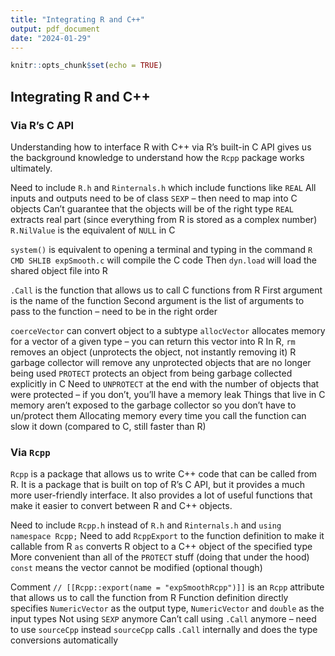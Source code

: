 ```yaml
---
title: "Integrating R and C++"
output: pdf_document
date: "2024-01-29"
---
```


```r
knitr::opts_chunk$set(echo = TRUE)
```

## Integrating R and C++

### Via R's C API

Understanding how to interface R with C++ via R's built-in C API gives us the background knowledge to understand how the `Rcpp` package works ultimately.

Need to include `R.h` and `Rinternals.h` which include functions like `REAL`
All inputs and outputs need to be of class `SEXP` -- then need to map into C objects
  Can't guarantee that the objects will be of the right type
`REAL` extracts real part (since everything from R is stored as a complex number)
`R.NilValue` is the equivalent of `NULL` in C

`system()` is equivalent to opening a terminal and typing in the command
`R CMD SHLIB expSmooth.c` will compile the C code
Then `dyn.load` will load the shared object file into R


`.Call` is the function that allows us to call C functions from R
  First argument is the name of the function
  Second argument is the list of arguments to pass to the function -- need to be in the right order

`coerceVector` can convert object to a subtype
`allocVector` allocates memory for a vector of a given type -- you can return this vector into R
In R, `rm` removes an object (unprotects the object, not instantly removing it)
R garbage collector will remove any unprotected objects that are no longer being used
`PROTECT` protects an object from being garbage collected explicitly in C
Need to `UNPROTECT` at the end with the number of objects that were protected -- if you don't, you'll have a memory leak
Things that live in C memory aren't exposed to the garbage collector so you don't have to un/protect them
Allocating memory every time you call the function can slow it down (compared to C, still faster than R)

### Via `Rcpp`

`Rcpp` is a package that allows us to write C++ code that can be called from R. It is a package that is built on top of R's C API, but it provides a much more user-friendly interface. It also provides a lot of useful functions that make it easier to convert between R and C++ objects.

Need to include `Rcpp.h` instead of `R.h` and `Rinternals.h` and `using namespace Rcpp;`
Need to add `RcppExport` to the function definition to make it callable from R
`as` converts R object to a C++ object of the specified type
  More convenient than all of the `PROTECT` stuff (doing that under the hood)
`const` means the vector cannot be modified (optional though)

Comment `// [[Rcpp::export(name = "expSmoothRcpp")]]` is an `Rcpp` attribute that allows us to call the function from R
Function definition directly specifies `NumericVector` as the output type, `NumericVector` and `double` as the input types
  Not using `SEXP` anymore
  Can't call using `.Call` anymore -- need to use `sourceCpp` instead
`sourceCpp` calls `.Call` internally and does the type conversions automatically


